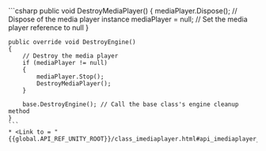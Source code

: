 <PlatformWrapper platform="unity">
    ```csharp
    public void DestroyMediaPlayer()
    {
        mediaPlayer.Dispose(); // Dispose of the media player instance
        mediaPlayer = null; // Set the media player reference to null
    }

    public override void DestroyEngine()
    {
        // Destroy the media player
        if (mediaPlayer != null)
        {
            mediaPlayer.Stop();
            DestroyMediaPlayer();
        }

        base.DestroyEngine(); // Call the base class's engine cleanup method
    }
    ```
    * <Link to = "{{global.API_REF_UNITY_ROOT}}/class_imediaplayer.html#api_imediaplayer_dispose">Dispose</Link>

</PlatformWrapper>